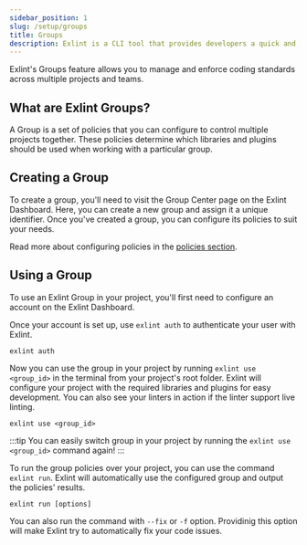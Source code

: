 ```yaml
---
sidebar_position: 1
slug: /setup/groups
title: Groups
description: Exlint is a CLI tool that provides developers a quick and efficient application of multiple coding rule policies in multiple projects
---
```



Exlint's Groups feature allows you to manage and enforce coding standards across multiple projects and teams.

## What are Exlint Groups?

A Group is a set of policies that you can configure to control multiple projects together. These policies determine which libraries and plugins should be used when working with a particular group.

## Creating a Group

To create a group, you'll need to visit the Group Center page on the Exlint Dashboard. Here, you can create a new group and assign it a unique identifier.
Once you've created a group, you can configure its policies to suit your needs.

Read more about configuring policies in the [policies section](/setup/policies).

## Using a Group

To use an Exlint Group in your project, you'll first need to configure an account on the Exlint Dashboard.

Once your account is set up, use `exlint auth` to authenticate your user with Exlint.

    exlint auth

Now you can use the group in your project by running `exlint use <group_id>` in the terminal from your project's root folder.
Exlint will configure your project with the required libraries and plugins for easy development. You can also see your linters in action if the linter support live linting.

    exlint use <group_id>

:::tip
You can easily switch group in your project by running the `exlint use <group_id>` command again!
:::

To run the group policies over your project, you can use the command `exlint run`. Exlint will automatically use the configured group and output the policies' results.

    exlint run [options]

You can also run the command with `--fix` or `-f` option. Providinig this option will make Exlint try to automatically fix your code issues.
